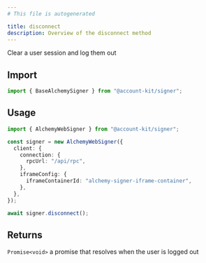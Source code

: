 ```yaml
---
# This file is autogenerated

title: disconnect
description: Overview of the disconnect method
---
```



Clear a user session and log them out

## Import

```ts
import { BaseAlchemySigner } from "@account-kit/signer";
```

## Usage

```ts
import { AlchemyWebSigner } from "@account-kit/signer";

const signer = new AlchemyWebSigner({
  client: {
    connection: {
      rpcUrl: "/api/rpc",
    },
    iframeConfig: {
      iframeContainerId: "alchemy-signer-iframe-container",
    },
  },
});

await signer.disconnect();
```

## Returns

`Promise<void>`
a promise that resolves when the user is logged out
